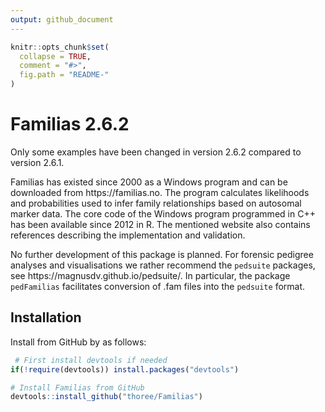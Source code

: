 ```yaml
---
output: github_document
---
```


<!-- README.md is generated from README.Rmd. Please edit that file -->

```r
knitr::opts_chunk$set(
  collapse = TRUE,
  comment = "#>",
  fig.path = "README-"
)
```

# Familias 2.6.2

Only some examples have been changed in version 2.6.2 compared to version 2.6.1.

Familias has existed since 2000 as a Windows program and can be downloaded from https://familias.no.
The program calculates likelihoods and probabilities used to infer family relationships based on autosomal marker data. The core code of the Windows program programmed in C++ has been available since 2012 in R. 
The mentioned website also contains references describing the implementation and validation.

No further development of this package is planned.
For forensic pedigree analyses and 
visualisations we rather recommend the `pedsuite` packages, see
https://magnusdv.github.io/pedsuite/. In particular, the package 
`pedFamilias` facilitates conversion of .fam files into the `pedsuite` format.

## Installation

Install from GitHub by as follows:
```r
 # First install devtools if needed
if(!require(devtools)) install.packages("devtools")

# Install Familias from GitHub
devtools::install_github("thoree/Familias")
```

